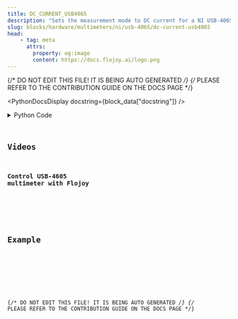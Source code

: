 ```yaml
---
title: DC_CURRENT_USB4065
description: "Sets the measurement mode to DC current for a NI USB-4065 DMM."
slug: blocks/hardware/multimeters/ni/usb-4065/dc-current-usb4065
head:
    - tag: meta
      attrs:
        property: og:image
        content: https://docs.flojoy.ai/logo.png
---
```


{/* DO NOT EDIT THIS FILE! IT IS BEING AUTO GENERATED */}
{/* PLEASE REFER TO THE CONTRIBUTION GUIDE ON THE DOCS PAGE */}


<PythonDocsDisplay docstring={block_data["docstring"]} />
<details>
<summary>Python Code</summary>



<Code code={pythonCode} lang="py" wrap theme="dracula" />

[Find this Flojoy Block on GitHub](https://github.com/flojoy-ai/blocks/blob/main/blocks/HARDWARE/MULTIMETERS/NI/USB_4065/DC_CURRENT_USB4065/DC_CURRENT_USB4065.py)

</details>

## Videos


### Control USB-4605 multimeter with Flojoy

<div className="not-content">
<YouTube id="https://www.youtube.com/watch?v=FPSkvCFjKR4" />
</div>

## Example


<GetHelpWidget />


<AppDisplay app={app} blockName="DC_CURRENT_USB4065" client:visible />


<Example />

{/* DO NOT EDIT THIS FILE! IT IS BEING AUTO GENERATED */}
{/* PLEASE REFER TO THE CONTRIBUTION GUIDE ON THE DOCS PAGE */}

